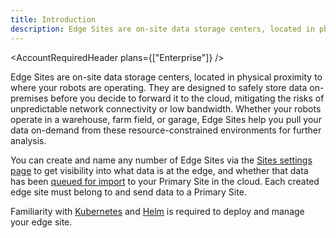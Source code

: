```yaml
---
title: Introduction
description: Edge Sites are on-site data storage centers, located in physical proximity to where your robots are operating. They are designed to safely store data on-premises before you decide to forward it to the cloud, mitigating the risks of unpredictable network connectivity or low bandwidth.
---
```



<AccountRequiredHeader plans={["Enterprise"]} />

Edge Sites are on-site data storage centers, located in physical proximity to where your robots are operating. They are designed to safely store data on-premises before you decide to forward it to the cloud, mitigating the risks of unpredictable network connectivity or low bandwidth. Whether your robots operate in a warehouse, farm field, or garage, Edge Sites help you pull your data on-demand from these resource-constrained environments for further analysis.

You can create and name any number of Edge Sites via the [Sites settings page](https://app.foxglove.dev/~/settings/sites) to get visibility into what data is at the edge, and whether that data has been [queued for import](/docs/edge-sites/manage-data#import-to-primary) to your Primary Site in the cloud. Each created edge site must belong to and send data to a Primary Site.

Familiarity with [Kubernetes](https://kubernetes.io/) and [Helm](https://helm.sh/) is required to deploy and manage your edge site.
